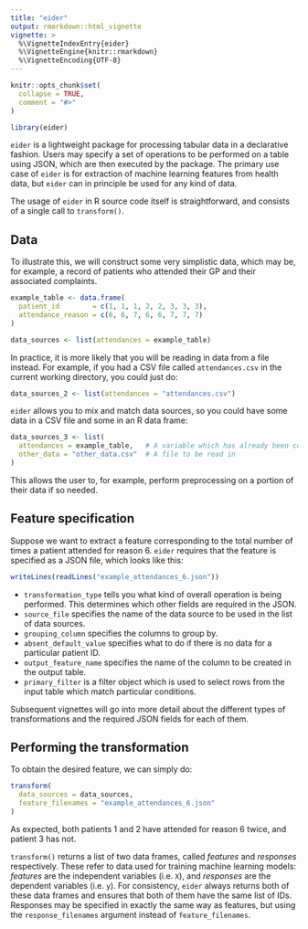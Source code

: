 ```yaml
---
title: "eider"
output: rmarkdown::html_vignette
vignette: >
  %\VignetteIndexEntry{eider}
  %\VignetteEngine{knitr::rmarkdown}
  %\VignetteEncoding{UTF-8}
---
```


```r
knitr::opts_chunk$set(
  collapse = TRUE,
  comment = "#>"
)
```

```r
library(eider)
```

`eider` is a lightweight package for processing tabular data in a declarative fashion.
Users may specify a set of operations to be performed on a table using JSON, which are then executed by the package.
The primary use case of `eider` is for extraction of machine learning features from health data, but `eider` can in principle be used for any kind of data.

The usage of `eider` in R source code itself is straightforward, and consists of a single call to `transform()`.

## Data

To illustrate this, we will construct some very simplistic data, which may be, for example, a record of patients who attended their GP and their associated complaints.


```r
example_table <- data.frame(
  patient_id        = c(1, 1, 1, 2, 2, 3, 3, 3),
  attendance_reason = c(6, 6, 7, 6, 6, 7, 7, 7)
)

data_sources <- list(attendances = example_table)
```

In practice, it is more likely that you will be reading in data from a file instead.
For example, if you had a CSV file called `attendances.csv` in the current working directory, you could just do:

```r
data_sources_2 <- list(attendances = "attendances.csv")
```

`eider` allows you to mix and match data sources, so you could have some data in a CSV file and some in an R data frame:

```r
data_sources_3 <- list(
  attendances = example_table,   # A variable which has already been constructed
  other_data = "other_data.csv"  # A file to be read in
)
```

This allows the user to, for example, perform preprocessing on a portion of their data if so needed.

## Feature specification

Suppose we want to extract a feature corresponding to the total number of times a patient attended for reason 6.
`eider` requires that the feature is specified as a JSON file, which looks like this:

```r
writeLines(readLines("example_attendances_6.json"))
```

- `transformation_type` tells you what kind of overall operation is being performed.
  This determines which other fields are required in the JSON.
- `source_file` specifies the name of the data source to be used in the list of data sources.
- `grouping_column` specifies the columns to group by.
- `absent_default_value` specifies what to do if there is no data for a particular patient ID.
- `output_feature_name` specifies the name of the column to be created in the output table.
- `primary_filter` is a filter object which is used to select rows from the input table which match particular conditions.

Subsequent vignettes will go into more detail about the different types of transformations and the required JSON fields for each of them.

## Performing the transformation

To obtain the desired feature, we can simply do:

```r
transform(
  data_sources = data_sources,
  feature_filenames = "example_attendances_6.json"
)
```

As expected, both patients 1 and 2 have attended for reason 6 twice, and patient 3 has not.

`transform()` returns a list of two data frames, called _features_ and _responses_ respectively.
These refer to data used for training machine learning models: _features_ are the independent variables (i.e. `X`), and _responses_ are the dependent variables (i.e. `y`).
For consistency, `eider` always returns both of these data frames and ensures that both of them have the same list of IDs.
Responses may be specified in exactly the same way as features, but using the `response_filenames` argument instead of `feature_filenames`.

